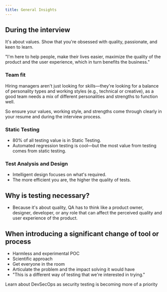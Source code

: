 ```yaml
---
title: General Insights
---
```

## During the interview

It's about values. Show that you're obsessed with quality, passionate, and keen to learn.

"I'm here to help people, make their lives easier, maximize the quality of the product and the user experience, which in turn benefits the business."

### Team fit

Hiring managers aren't just looking for skills—they're looking for a balance of personality types and working styles (e.g., technical or creative), as a good team needs a mix of different personalities and strengths to function well.

So ensure your values, working style, and strengths come through clearly in your resume and during the interview process.

### Static Testing

* 80% of all testing value is in Static Testing.
* Automated regression testing is cool—but the most value from testing comes from static testing.

### Test Analysis and Design

* Intelligent design focuses on what's required.
* The more efficient you are, the higher the quality of tests.

## Why is testing necessary?

* Because it's about quality, QA has to think like a product owner, designer, developer, or any role that can affect the perceived quality and user experience of the product.

## When introducing a significant change of tool or process

- Harmless and experimental POC
- Scientific approach
- Get everyone in the room
- Articulate the problem and the impact solving it would have
- "This is a different way of testing that we're interested in trying."

Learn about DevSecOps as security testing is becoming more of a priority